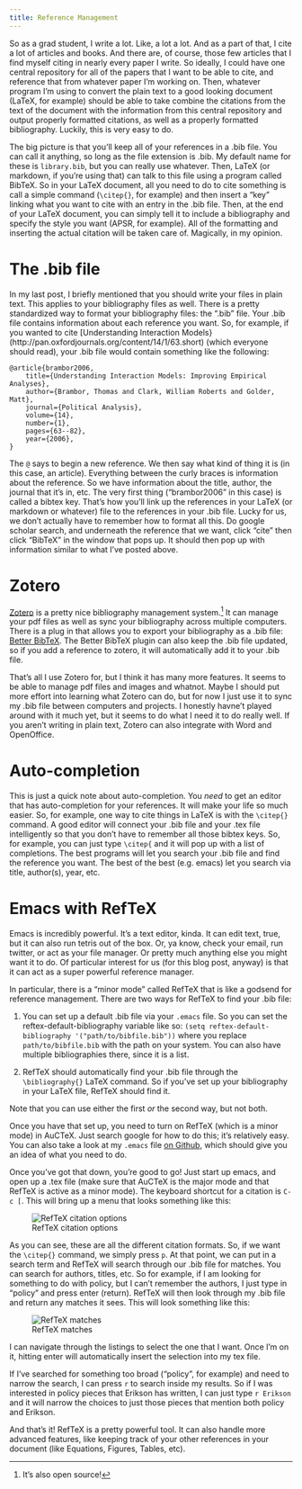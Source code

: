 ```yaml
---
title: Reference Management
---
```


So as a grad student, I write a lot.
Like, a lot a lot.
And as a part of that, I cite a lot of articles and books.
And there are, of course, those few articles that I find myself citing in nearly every paper I write.
So ideally, I could have one central repository for all of the papers that I want to be able to cite, and reference that from whatever paper I'm working on.
Then, whatever program I'm using to convert the plain text to a good looking document (LaTeX, for example) should be able to take combine the citations from the text of the document with the information from this central repository and output properly formatted citations, as well as a properly formatted bibliography.
Luckily, this is very easy to do.

The big picture is that you'll keep all of your references in a .bib file.
You can call it anything, so long as the file extension is .bib.
My default name for these is `library.bib`, but you can really use whatever.
Then, LaTeX (or markdown, if you're using that) can talk to this file using a program called BibTeX.
So in your LaTeX document, all you need to do to cite something is call a simple command (`\citep{}`, for example) and then insert a "key" linking what you want to cite with an entry in the .bib file.
Then, at the end of your LaTeX document, you can simply tell it to include a bibliography and specify the style you want (APSR, for example).
All of the formatting and inserting the actual citation will be taken care of.
Magically, in my opinion. 

# The .bib file
In my last post, I briefly mentioned that you should write your files in plain text.
This applies to your bibliography files as well.
There is a pretty standardized way to format your bibliography files: the ".bib" file.
Your .bib file contains information about each reference you want.
So, for example, if you wanted to cite [Understanding Interaction Models}(http://pan.oxfordjournals.org/content/14/1/63.short) (which everyone should read), your .bib file would contain something like the following: 

    @article{brambor2006,
        title={Understanding Interaction Models: Improving Empirical Analyses},
        author={Brambor, Thomas and Clark, William Roberts and Golder, Matt},
        journal={Political Analysis},
        volume={14},
        number={1},
        pages={63--82},
        year={2006},
    }

The `@` says to begin a new reference.
We then say what kind of thing it is (in this case, an article).
Everything between the curly braces is information about the reference.
So we have information about the title, author, the journal that it's in, etc.
The very first thing ("brambor2006" in this case) is called a bibtex key.
That's how you'll link up the references in your LaTeX (or markdown or whatever) file to the references in your .bib file. 
Lucky for us, we don't actually have to remember how to format all this.
Do google scholar search, and underneath the reference that we want, click "cite" then click "BibTeX" in the window that pops up.
It should then pop up with information similar to what I've posted above. 

# Zotero
[Zotero](https://www.zotero.org/) is a pretty nice bibliography management system.[^zotero]
It can manage your pdf files as well as sync your bibliography across multiple computers.
There is a plug in that allows you to export your bibliography as a .bib file: [Better BibTeX](https://zotplus.github.io/better-bibtex/).
The Better BibTeX plugin can also keep the .bib file updated, so if you add a reference to zotero, it will automatically add it to your .bib file.

That's all I use Zotero for, but I think it has many more features.
It seems to be able to manage pdf files and images and whatnot.
Maybe I should put more effort into learning what Zotero can do, but for now I just use it to sync my .bib file between computers and projects.
I honestly havne't played around with it much yet, but it seems to do what I need it to do really well.
If you aren't writing in plain text, Zotero can also integrate with Word and OpenOffice. 

[^zotero]: It's also open source! 

# Auto-completion
This is just a quick note about auto-completion.
You *need* to get an editor that has auto-completion for your references.
It will make your life so much easier.
So, for example, one way to cite things in LaTeX is with the `\citep{}` command.
A good editor will connect your .bib file and your .tex file intelligently so that you don't have to remember all those bibtex keys.
So, for example, you can just type `\citep{` and it will pop up with a list of completions.
The best programs will let you search your .bib file and find the reference you want.
The best of the best (e.g. emacs) let you search via title, author(s), year, etc. 

# Emacs with RefTeX
Emacs is incredibly powerful.
It's a text editor, kinda.
It can edit text, true, but it can also run tetris out of the box.
Or, ya know, check your email, run twitter, or act as your file manager.
Or pretty much anything else you might want it to do. 
Of particular interest for us (for this blog post, anyway) is that it can act as a super powerful reference manager. 

In particular, there is a "minor mode" called RefTeX that is like a godsend for reference management.
There are two ways for RefTeX to find your .bib file:

1. You can set up a default .bib file via your `.emacs` file. So you can set the reftex-default-bibliography variable like so: `(setq reftex-default-bibliography '("path/to/bibfile.bib"))` where you replace `path/to/bibfile.bib` with the path on your system. You can also have multiple bibliographies there, since it is a list.

2. RefTeX should automatically find your .bib file through the `\bibliography{}` LaTeX command. So if you've set up your bibliography in your LaTeX file, RefTeX should find it.

Note that you can use either the first *or* the second way, but not both.

Once you have that set up, you need to turn on RefTeX (which is a minor mode) in AuCTeX.
Just search google for how to do this; it's relatively easy.
You can also take a look at my `.emacs` file [on Github](https://github.com/jabranham/emacs), which should give you an idea of what you need to do.

Once you've got that down, you're good to go!
Just start up emacs, and open up a .tex file (make sure that AuCTeX is the major mode and that RefTeX is active as a minor mode).
The keyboard shortcut for a citation is `C-c [`.
This will bring up a menu that looks something like this:

![RefTeX citation options](/image/reftex-options.jpg)

As you can see, these are all the different citation formats.
So, if we want the `\citep{}` command, we simply press `p`.
At that point, we can put in a search term and RefTeX will search through our .bib file for matches.
You can search for authors, titles, etc.
So for example, if I am looking for something to do with policy, but I can't remember the authors, I just type in "policy" and press enter (return).
RefTeX will then look through my .bib file and return any matches it sees.
This will look something like this:

![RefTeX matches](/image/reftex-bib-keys.jpg)

I can navigate through the listings to select the one that I want.
Once I'm on it, hitting enter will automatically insert the selection into my tex file.

If I've searched for something too broad ("policy", for example) and need to narrow the search, I can press `r` to search inside my results.
So if I was interested in policy pieces that Erikson has written, I can just type `r Erikson` and it will narrow the choices to just those pieces that mention both policy and Erikson. 

And that's it!
RefTeX is a pretty powerful tool.
It can also handle more advanced features, like keeping track of your other references in your document (like Equations, Figures, Tables, etc). 
